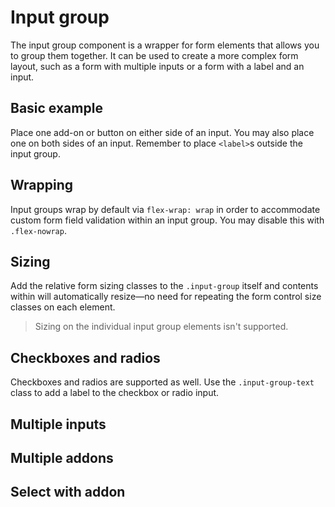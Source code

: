 

# Input group

The input group component is a wrapper for form elements that allows you to group them together.
It can be used to create a more complex form layout, such as a form with multiple inputs or a form with a label and an input.

## Basic example

Place one add-on or button on either side of an input. You may also place one on both sides of an input. Remember to place `<label>`s outside the input group.

<Canvas of={FormGroupStories.BasicExample} className='bg-main' />

## Wrapping

Input groups wrap by default via `flex-wrap: wrap` in order to accommodate custom form field validation within an input group.
You may disable this with `.flex-nowrap`.

<Canvas of={FormGroupStories.Wrapping} className='bg-main' />

## Sizing

Add the relative form sizing classes to the `.input-group` itself and contents within will automatically resize—no need for repeating the form control size classes on each element.

> Sizing on the individual input group elements isn't supported.

<Canvas of={FormGroupStories.Sizing} className='bg-main' />

## Checkboxes and radios

Checkboxes and radios are supported as well. Use the `.input-group-text` class to add a label to the checkbox or radio input.

<Canvas of={FormGroupStories.CheckBoxRadio} className='bg-main' />

## Multiple inputs

<Canvas of={FormGroupStories.MultipleInputs} className='bg-main' />

## Multiple addons

<Canvas of={FormGroupStories.MultipleAddons} className='bg-main' />

## Select with addon

<Canvas of={FormGroupStories.Select} className='bg-main' />